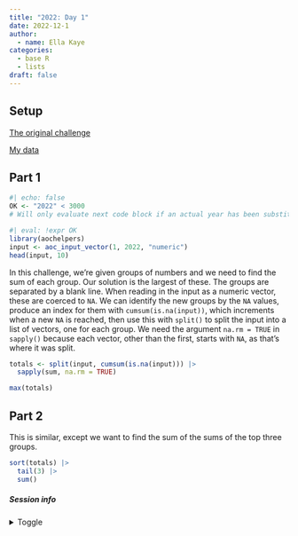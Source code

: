 ```yaml
---
title: "2022: Day 1"
date: 2022-12-1
author: 
  - name: Ella Kaye
categories:
  - base R
  - lists
draft: false
---
```


## Setup

[The original challenge](https://adventofcode.com/2022/day/1)

[My data](input){target="_blank"}

## Part 1

```r
#| echo: false
OK <- "2022" < 3000
# Will only evaluate next code block if an actual year has been substituted for the placeholder
```


```r
#| eval: !expr OK
library(aochelpers)
input <- aoc_input_vector(1, 2022, "numeric")
head(input, 10)
```

In this challenge, we're given groups of numbers and we need to find the sum of each group. 
Our solution is the largest of these. The groups are separated by a blank line. When reading in the input as a numeric vector, these are coerced to `NA`.
We can identify the new groups by the `NA` values, produce an index for them with `cumsum(is.na(input))`,
which increments when a new `NA` is reached, then use this with `split()` to split the input into a list of vectors, one for each group.
We need the argument `na.rm = TRUE` in `sapply()` because each vector, other than the first, starts with `NA`, as that's where it was split.

```r
totals <- split(input, cumsum(is.na(input))) |> 
  sapply(sum, na.rm = TRUE) 

max(totals)
```

## Part 2

This is similar, except we want to find the sum of the sums of the top three groups.

```r
sort(totals) |> 
  tail(3) |> 
  sum()
```


##### Session info {.appendix}

<details><summary>Toggle</summary>

```r
#| echo: false
library(sessioninfo)
# save the session info as an object
pkg_session <- session_info(pkgs = "attached")

# get the quarto version
quarto_version <- system("quarto --version", intern = TRUE)

# inject the quarto info
pkg_session$platform$quarto <- paste(
  system("quarto --version", intern = TRUE), 
  "@", 
  quarto::quarto_path()
  )

# print it out
pkg_session
```

</details>





